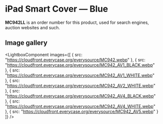 
# iPad Smart Cover — Blue

<Callout type='info' emoji='👉🏻'>**MC942LL** is an order number for this product, used for search engines, auction websites and such.</Callout>

## Image gallery

<LightboxComponent
    images={[
      {
        src: "https://cloudfront.everycase.org/everysource/MC942.webp"
      },
      {
        src: "https://cloudfront.everycase.org/everysource/MC942_AV1_BLACK.webp"
      },
      {
        src: "https://cloudfront.everycase.org/everysource/MC942_AV1_WHITE.webp"
      },
      {
        src: "https://cloudfront.everycase.org/everysource/MC942_AV2_WHITE.webp"
      },
      {
        src: "https://cloudfront.everycase.org/everysource/MC942_AV4_BLACK.webp"
      },
      {
        src: "https://cloudfront.everycase.org/everysource/MC942_AV4_WHITE.webp"
      },
      {
        src: "https://cloudfront.everycase.org/everysource/MC942_AV5.webp"
      }
    ]}
  />
